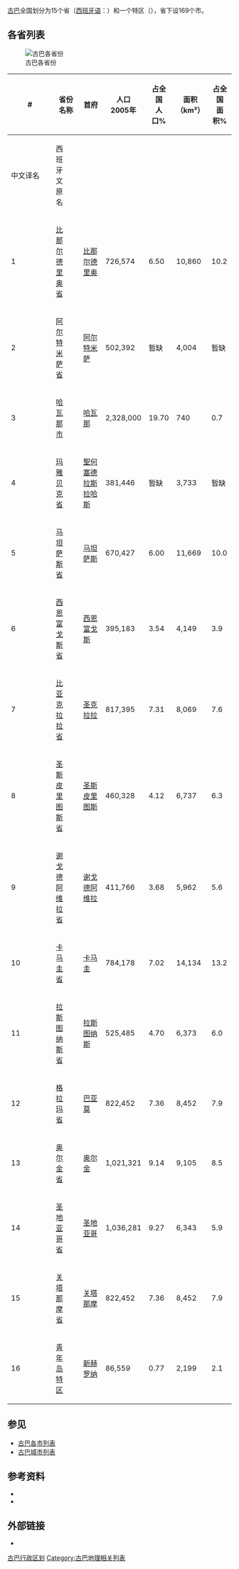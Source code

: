 [[古巴|古巴]]全国划分为15个省（[[西班牙语|西班牙语]]：{{lang|es|provincia}}）和一个特区（{{lang|es|municipio especial}}），省下设169个市。

== 各省列表 ==
[[File:CubaSubdivisions.png|古巴各省份]]
{|class="wikitable sortable" 
!rowspan="2"|#
!colspan="2"|省份名称
!rowspan="2"|首府
!rowspan="2"|人口<br />2005年
!rowspan="2"|占全国<br />人口%
!rowspan="2"|面积<br />（km²）
!rowspan="2"|占全国<br />面积%
!rowspan="2"|人口密度
|-
!width="20%"|中文译名!!西班牙文原名
|-
|1||[[比那尔德里奥省|比那尔德里奥省]]||{{lang|es|Pinar del Río}}||[[比那尔德里奥|比那尔德里奥]]||726,574||6.50||10,860||10.2||66.63
|-
|2||[[阿尔特米萨省|阿尔特米萨省]]||{{lang|es|Artemisa}}||[[阿尔特米萨|阿尔特米萨]]||502,392||暂缺||4,004||暂缺||暂缺
|-
|3||[[哈瓦那市|哈瓦那市]]||{{lang|es|Ciudad de la Habana}}||[[哈瓦那|哈瓦那]]||2,328,000||19.70||740||0.7||3,053.49
|-
|4||[[玛雅贝克省|玛雅贝克省]]||{{lang|es|Mayabeque}}||[[聖何塞德拉斯拉哈斯|聖何塞德拉斯拉哈斯]]||381,446||暂缺||3,733||暂缺||暂缺
|-
|5||[[马坦萨斯省|马坦萨斯省]]||{{lang|es|Matanzas}}||[[马坦萨斯|马坦萨斯]]||670,427||6.00||11,669||10.0||56.80
|-
|6||[[西恩富戈斯省|西恩富戈斯省]]||{{lang|es|Cienfuegos}}||[[西恩富戈斯|西恩富戈斯]]||395,183||3.54||4,149||3.9||94.54
|-
|7||[[比亚克拉拉省|比亚克拉拉省]]||{{lang|es|Villa Clara}}||[[圣克拉拉_(古巴)|圣克拉拉]]||817,395||7.31||8,069||7.6||97.17
|-
|8||[[圣斯皮里图斯省|圣斯皮里图斯省]]||{{lang|es|Sancti Spíritus}}||[[圣斯皮里图斯|圣斯皮里图斯]]||460,328||4.12||6,737||6.3||68.33
|-
|9||[[谢戈德阿维拉省|谢戈德阿维拉省]]||{{lang|es|Ciego de Ávila}}||[[谢戈德阿维拉|谢戈德阿维拉]]||411,766||3.68||5,962||5.6||60.70
|-
|10||[[卡马圭省|卡马圭省]]||{{lang|es|Camagüey}}||[[卡马圭|卡马圭]]||784,178||7.02||14,134||13.2||50.22
|-
|11||[[拉斯图纳斯省|拉斯图纳斯省]]||{{lang|es|Las Tunas}}||[[维多利亚-德拉斯图纳斯|拉斯图纳斯]]||525,485||4.70||6,373||6.0||79.77
|-
|12||[[格拉玛省|格拉玛省]]||{{lang|es|Granma}}||[[巴亚莫|巴亚莫]]||822,452||7.36||8,452||7.9||98.20
|-
|13||[[奥尔金省|奥尔金省]]||{{lang|es|Holguín}}||[[奥尔金|奥尔金]]||1,021,321||9.14||9,105||8.5||109.90
|-
|14||[[圣地亚哥省_(古巴)|圣地亚哥省]]||{{lang|es|Santiago de Cuba}}||[[圣地亚哥_(古巴)|圣地亚哥]]||1,036,281||9.27||6,343||5.9||168.32
|-
|15||[[关塔那摩省|关塔那摩省]]||{{lang|es|Guantánamo}}||[[关塔那摩|关塔那摩]]||822,452||7.36||8,452||7.9||98.20
|-
|16||[[青年岛特区|青年岛特区]]||{{lang|es|Isla de la Juventud}}||[[新赫罗纳|新赫罗纳]]||86,559||0.77||2,199||2.1||35.78
|}

== 参见 ==
* [[古巴各市列表|古巴各市列表]]
* [[古巴城市列表|古巴城市列表]]

== 参考资料 ==
* {{cite web|url=http://www.cubagob.cu/otras_info/censo/|title=古巴2002年人口普查|publisher=古巴国家统计局|accessdate=2008-01-16|deadurl=yes|archiveurl=https://web.archive.org/web/20080117100501/http://www.cubagob.cu/otras_info/censo/|archivedate=2008-01-17}}
* {{cite book|title=《[[外国地名译名手册|外国地名译名手册]]》（中型本）|author=中国地名委员会编|publisher=北京：商务印书馆|year=1993年|isbn=7-100-00798-4}}
{{Reflist}}

== 外部链接 ==
* {{statoids|id=ucu|title=古巴省份}}

{{Provinces of Cuba}}
{{美洲题目|行政区划}}

[[Category:古巴行政区划|]]
[[Category:古巴地理相关列表|Category:古巴地理相关列表]]